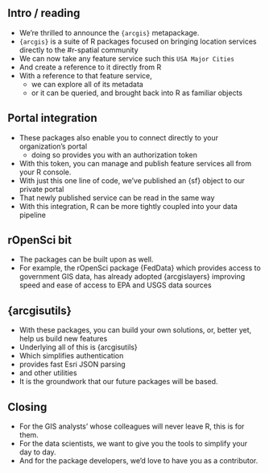 ## Intro / reading

- We're thrilled to announce the `{arcgis}` metapackage.
- `{arcgis}` is a suite of R packages focused on bringing location services directly to the #r-spatial community
- We can now take any feature service such this `USA Major Cities`
- And create a reference to it directly from R
- With a reference to that feature service,
    - we can explore all of its metadata
    - or it can be queried, and brought back into R as familiar objects

## Portal integration

- These packages also enable you to connect directly to your organization's portal
    - doing so provides you with an authorization token
- With this token, you can manage and publish feature services all from your R console.
- With just this one line of code, we've published an {sf} object to our private portal
- That newly published service can be read in the same way
- With this integration, R can be more tightly coupled into your data pipeline

## rOpenSci bit

- The packages can be built upon as well.
- For example, the rOpenSci package {FedData} which provides access to government GIS data, has already adopted {arcgislayers} improving speed and ease of access to EPA and USGS data sources

## {arcgisutils}

- With these packages, you can build your own solutions, or, better yet, help us build new features
- Underlying all of this is {arcgisutils}
- Which simplifies authentication
- provides fast Esri JSON parsing
- and other utilities
- It is the groundwork that our future packages will be based.

## Closing

- For the GIS analysts' whose colleagues will never leave R, this is for them.
- For the data scientists, we want to give you the tools to simplify your day to day.
- And for the package developers, we'd love to have you as a contributor.
